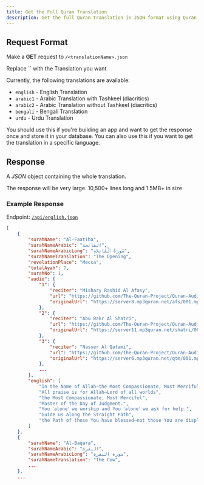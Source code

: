 ---
title: Get the Full Quran Translation
description: Get the full Quran translation in JSON format using Quran API
---


## Request Format

Make a **GET** request to `/<translationName>.json`

<Callout type="info">
  Replace `<translationName>` with the Translation you want
</Callout>

Currently, the following translations are available:

- `english` - English Translation
- `arabic1` - Arabic Translation with Tashkeel (diacritics)
- `arabic2` - Arabic Translation without Tashkeel (diacritics)
- `bengali` - Bengali Translation
- `urdu` - Urdu Translation

You should use this if you're building an app and want to get the response once and store it in your database.
You can also use this if you want to get the translation in a specific language.

## Response

A _*JSON*_ object containing the whole translation.

<Callout>
  The response will be very large. 10,500+ lines long and 1.5MB+ in size
</Callout>

### Example Response

Endpoint: [`/api/english.json`](/api/english.json)

```json copy
[
    {
        "surahName": "Al-Faatiha",
        "surahNameArabic": "الفاتحة",
        "surahNameArabicLong": "سُورَةُ ٱلْفَاتِحَةِ",
        "surahNameTranslation": "The Opening",
        "revelationPlace": "Mecca",
        "totalAyah": 7,
        "surahNo": 1,
        "audio": {
            "1": {
                "reciter": "Mishary Rashid Al Afasy",
                "url": "https://github.com/The-Quran-Project/Quran-Audio-Chapters/raw/refs/heads/main/Data/1/1.mp3",
                "originalUrl": "https://server8.mp3quran.net/afs/001.mp3"
            },
            "2": {
                "reciter": "Abu Bakr Al Shatri",
                "url": "https://github.com/The-Quran-Project/Quran-Audio-Chapters/raw/refs/heads/main/Data/2/1.mp3",
                "originalUrl": "https://server11.mp3quran.net/shatri/001.mp3"
            },
            "3": {
                "reciter": "Nasser Al Qatami",
                "url": "https://github.com/The-Quran-Project/Quran-Audio-Chapters/raw/refs/heads/main/Data/3/1.mp3",
                "originalUrl": "https://server6.mp3quran.net/qtm/001.mp3"
            },
            ...
        },
        "english": [
            "In the Name of Allah—the Most Compassionate, Most Merciful.",
            "All praise is for Allah—Lord of all worlds",
            "the Most Compassionate, Most Merciful",
            "Master of the Day of Judgment.",
            "You ˹alone˺ we worship and You ˹alone˺ we ask for help.",
            "Guide us along the Straight Path",
            "the Path of those You have blessed—not those You are displeased with, or those who are astray."
        ]
    },
    {
        "surahName": "Al-Baqara",
        "surahNameArabic": "البقرة",
        "surahNameArabicLong": "سورة البقرة",
        "surahNameTranslation": "The Cow",
        ...
    },
    ...
```
